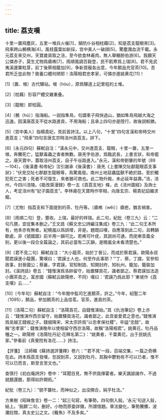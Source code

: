 ```yaml
---
---
---
```

title: 荔支嘆
---




十里一置飛塵灰，五里一堠兵火催[1]，顛阬仆谷相枕藉[2]，知是荔支龍眼來[3]。飛車跨山鶻横海[4]，風枝露葉如新採，宫中美人一破顔[5]，驚塵濺血流千載。永元荔支來交州，天寶歲貢取之涪，至今欲食林甫肉，無人舉觴酹伯游[6]。我願天公憐赤子，莫生尤物爲瘡痏[7]，雨順風調百穀登，民不飢寒爲上瑞[8]。君不見武夷溪邊粟粒芽，前丁後蔡相籠加[9]，争新買寵各出意，今年鬭品充官茶[10]。吾君所乏豈此物？致養口體何陋耶！洛陽相君忠孝家，可憐亦進姚黄花[11]！

[1]〔置、堠〕古代驛站。堠（hòu），原爲驛道上記里程的土堆。

[2]〔枕藉〕形容尸體交雜重叠。

[3]〔龍眼〕即桂圓。

[4]〔鶻（hú）〕指海船。一説指隼鳥，句謂車子飛快過山，猶如隼鳥飛越大海之迅速。因漢唐荔支不從水路進貢，不用海船；且承上四句亦是陸行，故後説較勝。

[5]〔宫中美人〕指楊貴妃，見前首詩注。以上八句，“十里”四句言漢和帝時交州進荔支；“飛車”四句言唐玄宗時涪州貢荔支。詳下。

[6]〔永元四句〕蘇軾自注：“漢永元中，交州進荔支、龍眼，十里一置，五里一堠，奔騰死亡，猛獸毒蟲之害者無數。唐羌字伯游，爲臨武長，上書言狀，和帝罷之。唐天寶中，蓋取涪州荔支，自子午谷路進入。”永元，漢和帝劉肇的年號（89—104）。《後漢書·和帝紀》注引謝承《後漢書》：唐羌《上書陳交阯獻龍眼荔支事狀》：“伏見交阯七郡獻生龍眼等，鳥驚風發。南州土地惡蟲猛獸不絶於路，至於觸犯死亡之害；死者不可復生，來者猶可救也。此二物升殿，未必延年益壽。”涪，涪州，今四川涪陵。《能改齋漫録》卷一五《貢荔支地》條，此《涪州圖經》及詢士人，考定涪州有“妃子園荔支”。李林甫在天寶時作宰相，向唐玄宗、楊貴妃諂媚求寵。

[7]〔尤物〕指荔支和下面提到的茶、牡丹等。〔瘡痏（wěi）〕瘡疤，猶言禍害。

[8]〔雨順二句〕登，豐收。上瑞，最好的祥瑞。此二句，紀批（卷三九）云：“二句凡猥，宜從集本删之。”王文誥《蘇文忠公詩編注集成》卷三九：“此二句王本所有，他本亦有無者。紀曉嵐以爲誤增，非是。題既曰嘆，自應落到此二句，且轉韻歇處，非《虢國圖》前半用一韻可比。若痏可叶疣，其説尚可通，而疣痏音義全别，更以後一段合全篇論之，其前必當有二仄韻，是曉嵐全未看清楚也。”

[9]〔君不見二句〕蘇軾自注：“大小龍茶，始於丁晉公，而成於蔡君謨。歐陽永叔聞君謨進小龍團，驚嘆曰：‘君謨士人也，何至作此事耶？’”丁、蔡，丁謂，官參知政事，封晉國公；蔡襄，字君謨，官知制誥、知開封府、知杭州。籠加，籠裝加封。《溪詩話》卷五：“錢惟演爲洛帥留守，始置驛貢花，識者鄙之。蔡君謨加法造小團茶貢之。富彦國（蘇軾云歐陽修，不同）嘆曰：‘君謨乃爲此耶？’東坡作《荔支嘆》云……”

[10]〔今年句〕蘇軾自注：“今年閩中監司乞進鬭茶，許之。”今年，紹聖二年（1095），鬭品，參加鬭茶的上品佳茗。官茶，進貢的茶。

[11]〔洛陽二句〕蘇軾自注：“洛陽貢花，自錢惟演始。”其《仇池筆記》卷上亦云：“錢惟演作西京留守，始置驛貢洛花，識者鄙之，此宫妾愛君之意也。”錢惟演爲吴越王錢俶之子。錢俶降宋，宋太宗許爲“以忠孝保社稷”，卒謚“忠懿”，故稱“忠孝家”；錢惟演晚年以使相留守西京洛陽，故稱“洛陽相君”。姚黄花，牡丹品種之一。歐陽修《洛陽牡丹記·花釋名第二》：“姚黄者，千葉黄花，出于民姚氏家。”參看前《真覺院有洛花……》詩注。

【評箋】　汪師韓《蘇詩選評箋釋》卷六：“‘君不見’一段，百端交集，一篇之奇横在此。詩本爲荔支發嘆，忽説到茶，又説到牡丹，其胸中鬱勃有不可以已者，惟不可以已而言，斯至言至文也。”

查慎行《初白庵詩評》卷中：“耳聞目見，無不供我揮霍者。樂天諷諭諸作，不過就題還題，那得如許開拓。”

紀批（卷三九）：“貌不襲杜，而神似之，出没開合，純乎杜法。”

方東樹《昭昧詹言》卷一二：“起三句寫，有筆勢。四句倒入敍。‘永元’句逆入敍，結上。‘我願’二句，删好。小物而原委詳備，所謂借題。章法變化，筆勢騰擲，波瀾壯闊，真太史公之文。《鰒魚》不及多矣。”